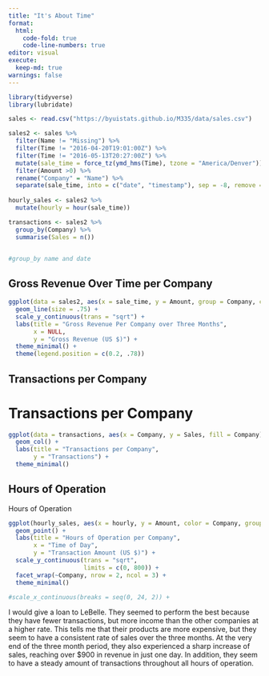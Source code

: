 ```yaml
---
title: "It's About Time"
format:
  html:
    code-fold: true
    code-line-numbers: true
editor: visual
execute: 
  keep-md: true
warnings: false
---
```


```r
library(tidyverse)
library(lubridate)

sales <- read.csv("https://byuistats.github.io/M335/data/sales.csv")

sales2 <- sales %>% 
  filter(Name != "Missing") %>% 
  filter(Time != "2016-04-20T19:01:00Z") %>% 
  filter(Time != "2016-05-13T20:27:00Z") %>% 
  mutate(sale_time = force_tz(ymd_hms(Time), tzone = "America/Denver")) %>% 
  filter(Amount >0) %>% 
  rename("Company" = "Name") %>% 
  separate(sale_time, into = c("date", "timestamp"), sep = -8, remove = FALSE)
  
hourly_sales <- sales2 %>% 
  mutate(hourly = hour(sale_time))

transactions <- sales2 %>% 
  group_by(Company) %>% 
  summarise(Sales = n())


#group_by name and date

```

## Gross Revenue Over Time per Company

```r
ggplot(data = sales2, aes(x = sale_time, y = Amount, group = Company, color = Company)) +
  geom_line(size = .75) +
  scale_y_continuous(trans = "sqrt") +
  labs(title = "Gross Revenue Per Company over Three Months",
       x = NULL, 
       y = "Gross Revenue (US $)") +
  theme_minimal() +
  theme(legend.position = c(0.2, .78))

```

## Transactions per Company

# Transactions per Company

```r
ggplot(data = transactions, aes(x = Company, y = Sales, fill = Company)) + 
  geom_col() +
  labs(title = "Transactions per Company", 
       y = "Transactions") +
  theme_minimal()


```

## Hours of Operation

Hours of Operation

```r
ggplot(hourly_sales, aes(x = hourly, y = Amount, color = Company, groups = Company)) +
  geom_point() +
  labs(title = "Hours of Operation per Company", 
       x = "Time of Day",
       y = "Transaction Amount (US $)") +
  scale_y_continuous(trans = "sqrt",
                     limits = c(0, 800)) +
  facet_wrap(~Company, nrow = 2, ncol = 3) +
  theme_minimal()

#scale_x_continuous(breaks = seq(0, 24, 2)) +

```


I would give a loan to LeBelle. They seemed to perform the best because they have fewer transactions, but more income than the other companies at a higher rate. This tells me that their products are more expensive, but they seem to have a consistent rate of sales over the three months. At the very end of the three month period, they also experienced a sharp increase of sales, reaching over $900 in revenue in just one day. In addition, they seem to have a steady amount of transactions throughout all hours of operation.